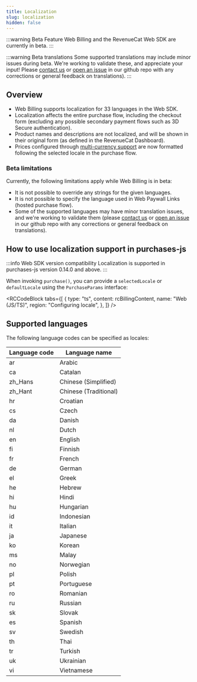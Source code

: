 ```yaml
---
title: Localization
slug: localization
hidden: false
---
```


:::warning Beta Feature
Web Billing and the RevenueCat Web SDK are currently in beta.
:::

:::warning Beta translations
Some supported translations may include minor issues during beta. We're working to validate these, and appreciate your input! Please [contact us](mailto:support%40revenuecat.com) or [open an issue](https://github.com/RevenueCat/purchases-js/issues) in our github repo with any corrections or general feedback on translations).
:::

## Overview

- Web Billing supports localization for 33 languages in the Web SDK.
- Localization affects the entire purchase flow, including the checkout form (excluding any possible secondary payment flows such as 3D Secure authentication).
- Product names and descriptions are not localized, and will be shown in their original form (as defined in the RevenueCat Dashboard).
- Prices configured through [multi-currency support](/web/web-billing/multi-currency-support/) are now formatted following the selected locale in the purchase flow.

### Beta limitations
Currently, the following limitations apply while Web Billing is in beta:
- It is not possible to override any strings for the given languages.
- It is not possible to specify the language used in Web Paywall Links (hosted purchase flow).
- Some of the supported languages may have minor translation issues, and we're working to validate them (please [contact us](mailto:support%40revenuecat.com) or [open an issue](https://github.com/RevenueCat/purchases-js/issues) in our github repo with any corrections or general feedback on translations).


## How to use localization support in purchases-js

:::info Web SDK version compatibility
Localization is supported in purchases-js version 0.14.0 and above.
:::

When invoking `purchase()`, you can provide a `selectedLocale` or `defaultLocale`  using the `PurchaseParams` interface:


<RCCodeBlock
  tabs={[
    {
      type: "ts",
      content: rcBillingContent,
      name: "Web (JS/TS)",
      region: "Configuring locale",
    },
  ]}
/>

## Supported languages

The following language codes can be specified as locales:

| Language code | Language name |
| ------------- | ------------- |
| ar | Arabic |
| ca | Catalan |
| zh_Hans | Chinese (Simplified) |
| zh_Hant | Chinese (Traditional) |
| hr | Croatian |
| cs | Czech |
| da | Danish |
| nl | Dutch |
| en | English |
| fi | Finnish |
| fr | French |
| de | German |
| el | Greek |
| he | Hebrew |
| hi | Hindi |
| hu | Hungarian |
| id | Indonesian |
| it | Italian |
| ja | Japanese |
| ko | Korean |
| ms | Malay |
| no | Norwegian |
| pl | Polish |
| pt | Portuguese |
| ro | Romanian |
| ru | Russian |
| sk | Slovak |
| es | Spanish |
| sv | Swedish |
| th | Thai |
| tr | Turkish |
| uk | Ukrainian |
| vi | Vietnamese |
